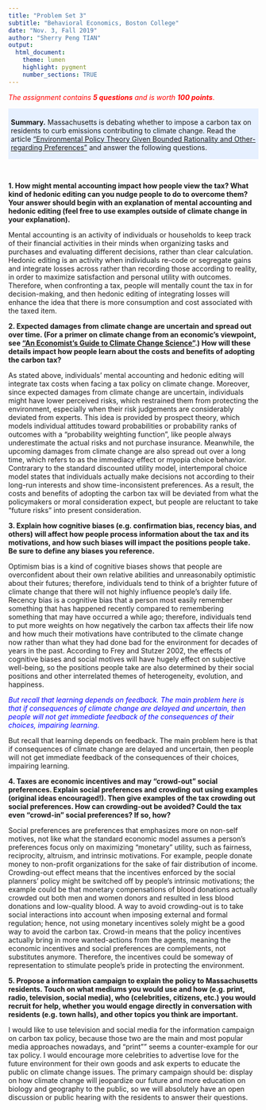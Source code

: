 ```yaml
---
title: "Problem Set 3"
subtitle: "Behavioral Economics, Boston College"
date: "Nov. 3, Fall 2019"
author: "Sherry Peng TIAN"
output:
  html_document:
    theme: lumen
    highlight: pygment
    number_sections: TRUE
---
```


<p style="color:red">
*The assignment contains **5 questions** and is worth **100 points***.
</p>

<style>
div.summary {background-color:#e6f0ff; padding-top: 5px; padding-bottom: 1px; padding-left: 5px; padding-right: 5px;}
</style>

<div class = "summary">
**Summary.** Massachusetts is debating whether to impose a carbon tax on residents to curb emissions contributing to climate change. Read the article ["Environmental Policy Theory Given Bounded Rationality and Other-regarding Preferences"](https://link.springer.com/article/10.1007/s10640-010-9433-y) and answer the following questions.
</div>
<br>


**1. How might mental accounting impact how people view the tax? What kind of hedonic editing can you nudge people to do to overcome them? Your answer should begin with an explanation of mental accounting and hedonic editing (feel free to use examples outside of climate change in your explanation).**

Mental accounting is an activity of individuals or households to keep track of their financial activities in their minds when organizing tasks and purchases and evaluating different decisions, rather than clear calculation. Hedonic editing is an activity when individuals re-code or segregate gains and integrate losses across rather than recording those according to reality, in order to maximize satisfaction and personal utility with outcomes. Therefore, when confronting a tax, people will mentally count the tax in for decision-making, and then hedonic editing of integrating losses will enhance the idea that there is more consumption and cost associated with the taxed item. 

**2. Expected damages from climate change are uncertain and spread out over time. (For a primer on climate change from an economic's viewpoint, see ["An Economist's Guide to Climate Change Science"](https://www.aeaweb.org/articles?id=10.1257/jep.32.4.3).) How will these details impact how people learn about the costs and benefits of adopting the carbon tax?**

As stated above, individuals' mental accounting and hedonic editing will integrate tax costs when facing a tax policy on climate change. Moreover, since expected damages from climate change are uncertain, individuals might have lower perceived risks, which restrained them from protecting the environment, especially when their risk judgements are considerably deviated from experts. This idea is provided by prospect theory, which models individual attitudes toward probabilities or probability ranks of outcomes with a "probability weighting function", like people always underestimate the actual risks and not purchase insurance. Meanwhile, the upcoming damages from climate change are also spread out over a long time, which refers to as the immediacy effect or myopia choice behavior. Contrarary to the standard discounted utility model, intertemporal choice model states that individuals actually make decisions not according to their long-run interests and show time-inconsistent preferences. As a result, the costs and benefits of adopting the carbon tax will be deviated from what the policymakers or moral consideration expect, but people are reluctant to take "future risks" into present consideration. 

**3. Explain how cognitive biases (e.g. confirmation bias, recency bias, and others) will affect how people process information about the tax and its motivations, and how such biases will impact the positions people take. Be sure to define any biases you reference.** 

Optimism bias is a kind of cognitive biases shows that people are overconfident about their own relative abilities and unreasonabily optimistic about their futures; therefore, individuals tend to think of a brighter future of climate change that there will not highly influence people's daily life. Recency bias is a cognitive bias that a person most easily remember something that has happened recently compared to remembering something that may have occurred a while ago; therefore, individuals tend to put more weights on how negatively the carbon tax affects their life now and how much their motivations have contributed to the climate change now rather than what they had done bad for the environment for decades of years in the past. According to Frey and Stutzer 2002, the effects of cognitive biases and social motives will have hugely effect on subjective well-being, so the positions people take are also determined by their social positions and other interrelated themes of heterogeneity, evolution, and happiness. 

<p style="color:blue">
*But recall that learning depends on feedback. The main problem here is that if consequences of climate change are delayed and uncertain, then people will not get immediate feedback of the consequences of their choices, impairing learning.* 
</p>

But recall that learning depends on feedback. The main problem here is that if consequences of climate change are delayed and uncertain, then people will not get immediate feedback of the consequences of their choices, impairing learning.

**4. Taxes are economic incentives and may "crowd-out" social preferences. Explain social preferences and crowding out using examples (original ideas encouraged!). Then give examples of the tax crowding out social preferences. How can crowding-out be avoided? Could the tax even "crowd-in" social preferences? If so, how?**

Social preferences are preferences that emphasizes more on non-self motives, not like what the standard economic model assumes a person’s preferences focus only on maximizing “monetary” utility, such as fairness, reciprocity, altruism, and intrinsic motivations. For example, people donate money to non-profit organizations for the sake of fair distribution of income. Crowding-out effect means that the incentives enforced by the social planners’ policy might be switched off by people’s intrinsic motivations; the example could be that monetary compensations of blood donations actually crowded out both men and women donors and resulted in less blood donations and low-quality blood. A way to avoid crowding-out is to take social interactions into account when imposing external and formal regulation; hence, not using monetary incentives solely might be a good way to avoid the carbon tax. Crowd-in means that the policy incentives actually bring in more wanted-actions from the agents, meaning the economic incentives and social preferences are complements, not substitutes anymore. Therefore, the incentives could be someway of representation to stimulate people’s pride in protecting the environment.

**5. Propose a information campaign to explain the policy to Massachusetts residents. Touch on what mediums you would use and how (e.g. print, radio, television, social media), who (celebrities, citizens, etc.) you would recruit for help, whether you would engage directly in conversation with residents (e.g. town halls), and other topics you think are important.**

I would like to use television and social media for the information campaign on carbon tax policy, because those two are the main and most popular media approaches nowadays, and "print"" seems a counter-example for our tax policy. I would encourage more celebrities to advertise love for the future environment for their own goods and ask experts to educate the public on climate change issues. The primary campaign should be: display on how climate change will jeopardize our future and more education on biology and geography to the public, so we will absolutely have an open discussion or public hearing with the residents to answer their questions. 